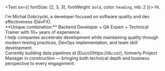 <div sx={{ mt: 0, mb: 4 }}>

<Text sx={{ fontSize: [2, 3, 3], fontWeight: `bold`, color: `heading`, mb: 2 }}>
  Hi.
</Text>

<div sx={{ mb: 2, lineHeight: 1.4 }}>
I'm Michał Dobrzycki, a developer focused on software quality and dev effectiveness (DevFX).
</div>

<div sx={{ mb: 2, lineHeight: 1.4 }}>
**Unique combination:** Backend Developer + QA Expert + Technical Trainer with 10+ years of experience.
</div>

<div sx={{ mb: 2, lineHeight: 1.4 }}>
I help companies accelerate development while maintaining quality through modern testing practices, DevOps implementation, and team skill development.
</div>

<div sx={{ mb: 3, lineHeight: 1.4 }}>
Currently building data pipelines at [Duco](https://du.co/), formerly Project Manager in construction — bringing both technical depth and business perspective to every engagement.
</div>

</div>
